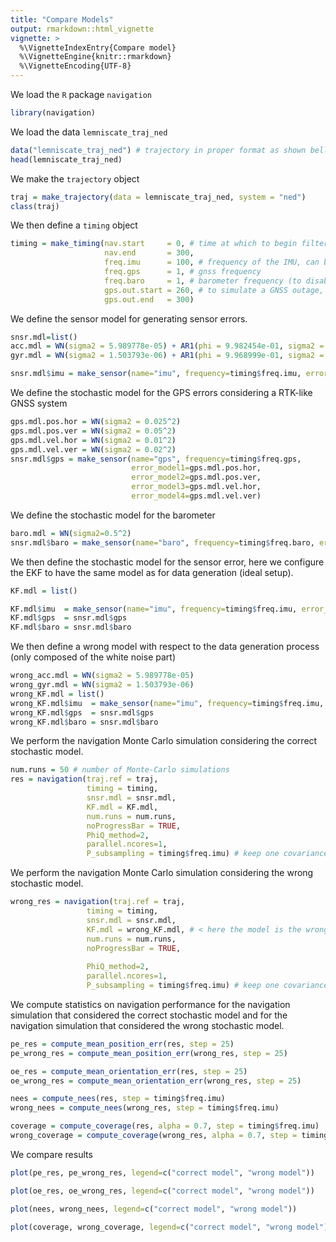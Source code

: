 ```yaml
---
title: "Compare Models"
output: rmarkdown::html_vignette
vignette: >
  %\VignetteIndexEntry{Compare model}
  %\VignetteEngine{knitr::rmarkdown}
  %\VignetteEncoding{UTF-8}
---
```


We load the `R` package `navigation`
```r
library(navigation)
```

We load the data `lemniscate_traj_ned`
```r
data("lemniscate_traj_ned") # trajectory in proper format as shown bellow
head(lemniscate_traj_ned)
```

We make the `trajectory` object
```r
traj = make_trajectory(data = lemniscate_traj_ned, system = "ned")
class(traj)
```
We then define a `timing` object
```r
timing = make_timing(nav.start     = 0, # time at which to begin filtering
                     nav.end       = 300, 
                     freq.imu      = 100, # frequency of the IMU, can be slower wrt trajectory frequency
                     freq.gps      = 1, # gnss frequency
                     freq.baro     = 1, # barometer frequency (to disable, put it very low, e.g. 1e-5)
                     gps.out.start = 260, # to simulate a GNSS outage, set a time before nav.end
                     gps.out.end   = 300)
```


We define the sensor model for generating sensor errors.
```r
snsr.mdl=list()
acc.mdl = WN(sigma2 = 5.989778e-05) + AR1(phi = 9.982454e-01, sigma2 = 1.848297e-10) + AR1(phi = 9.999121e-01, sigma2 = 2.435414e-11) + AR1(phi = 9.999998e-01, sigma2 = 1.026718e-12)
gyr.mdl = WN(sigma2 = 1.503793e-06) + AR1(phi = 9.968999e-01, sigma2 = 2.428980e-11) + AR1(phi = 9.999001e-01, sigma2 = 1.238142e-12)

snsr.mdl$imu = make_sensor(name="imu", frequency=timing$freq.imu, error_model1=acc.mdl, error_model2=gyr.mdl)

```

We define the stochastic model for the GPS errors considering a RTK-like GNSS system
```r
gps.mdl.pos.hor = WN(sigma2 = 0.025^2)
gps.mdl.pos.ver = WN(sigma2 = 0.05^2)
gps.mdl.vel.hor = WN(sigma2 = 0.01^2)
gps.mdl.vel.ver = WN(sigma2 = 0.02^2)
snsr.mdl$gps = make_sensor(name="gps", frequency=timing$freq.gps,
                           error_model1=gps.mdl.pos.hor,
                           error_model2=gps.mdl.pos.ver,
                           error_model3=gps.mdl.vel.hor,
                           error_model4=gps.mdl.vel.ver)
```

We define the stochastic model for the barometer
```r
baro.mdl = WN(sigma2=0.5^2)
snsr.mdl$baro = make_sensor(name="baro", frequency=timing$freq.baro, error_model1=baro.mdl)
```


We then define the stochastic model for the sensor error, here we configure the EKF to have the same model as for data generation (ideal setup).
```r
KF.mdl = list()

KF.mdl$imu  = make_sensor(name="imu", frequency=timing$freq.imu, error_model1=acc.mdl, error_model2=gyr.mdl)
KF.mdl$gps  = snsr.mdl$gps
KF.mdl$baro = snsr.mdl$baro
```


We then define a wrong model with respect to the data generation process (only composed of the white noise part)

```r
wrong_acc.mdl = WN(sigma2 = 5.989778e-05)
wrong_gyr.mdl = WN(sigma2 = 1.503793e-06)
wrong_KF.mdl = list()
wrong_KF.mdl$imu  = make_sensor(name="imu", frequency=timing$freq.imu, error_model1=wrong_acc.mdl, error_model2=wrong_gyr.mdl)
wrong_KF.mdl$gps  = snsr.mdl$gps
wrong_KF.mdl$baro = snsr.mdl$baro
```


We perform the navigation Monte Carlo simulation considering the correct stochastic model.

```r
num.runs = 50 # number of Monte-Carlo simulations
res = navigation(traj.ref = traj,
                 timing = timing,
                 snsr.mdl = snsr.mdl,
                 KF.mdl = KF.mdl,
                 num.runs = num.runs,
                 noProgressBar = TRUE,
                 PhiQ_method=2,
                 parallel.ncores=1,
                 P_subsampling = timing$freq.imu) # keep one covariance every second
```


We perform the navigation Monte Carlo simulation considering the wrong stochastic model.
```r
wrong_res = navigation(traj.ref = traj,
                 timing = timing,
                 snsr.mdl = snsr.mdl,
                 KF.mdl = wrong_KF.mdl, # < here the model is the wrong one
                 num.runs = num.runs,
                 noProgressBar = TRUE,
               
                 PhiQ_method=2,
                 parallel.ncores=1,
                 P_subsampling = timing$freq.imu) # keep one covariance every second
```



We compute statistics on navigation performance for the navigation simulation that considered the correct stochastic model and for the navigation simulation that considered the wrong stochastic model.
```r
pe_res = compute_mean_position_err(res, step = 25)
pe_wrong_res = compute_mean_position_err(wrong_res, step = 25)

oe_res = compute_mean_orientation_err(res, step = 25)
oe_wrong_res = compute_mean_orientation_err(wrong_res, step = 25)
```


```r
nees = compute_nees(res, step = timing$freq.imu)
wrong_nees = compute_nees(wrong_res, step = timing$freq.imu)

coverage = compute_coverage(res, alpha = 0.7, step = timing$freq.imu)
wrong_coverage = compute_coverage(wrong_res, alpha = 0.7, step = timing$freq.imu)
```



We compare results
```r
plot(pe_res, pe_wrong_res, legend=c("correct model", "wrong model"))

plot(oe_res, oe_wrong_res, legend=c("correct model", "wrong model"))

plot(nees, wrong_nees, legend=c("correct model", "wrong model"))

plot(coverage, wrong_coverage, legend=c("correct model", "wrong model"))
```


